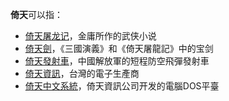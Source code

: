'''倚天'''可以指：
*[[倚天屠龙记|倚天屠龙记]]，金庸所作的武侠小说
*[[倚天劍|倚天劍]]，《三國演義》和《倚天屠龍記》中的宝剑
*[[倚天發射車|倚天發射車]]，中國解放軍的短程防空飛彈發射車
*[[倚天資訊|倚天資訊]]，台灣的電子生產商
*[[倚天中文系統|倚天中文系統]]，倚天資訊公司开发的電腦DOS平臺

{{disambig|Cat=二字亞洲相關消歧義}}